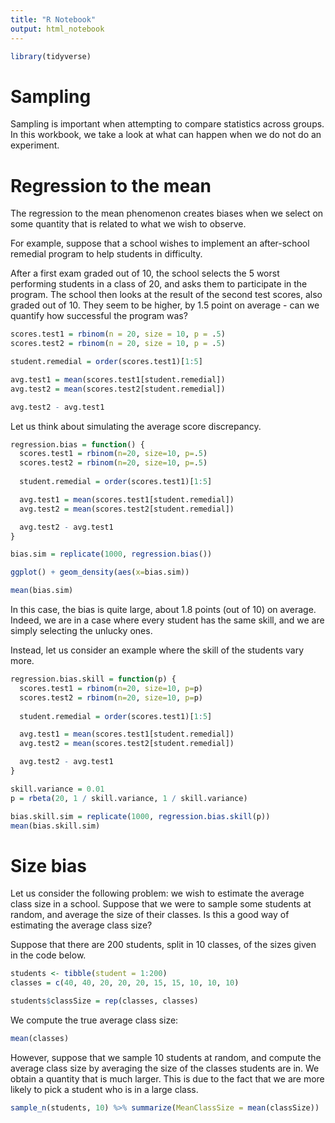 ```yaml
---
title: "R Notebook"
output: html_notebook
---
```


```r
library(tidyverse)
```


# Sampling

Sampling is important when attempting to compare statistics across groups.
In this workbook, we take a look at what can happen when we do not do
an experiment.

# Regression to the mean

The regression to the mean phenomenon creates biases when we select
on some quantity that is related to what we wish to observe.

For example, suppose that a school wishes to implement an
after-school remedial program to help students in difficulty.

After a first exam graded out of 10, the school selects the 5 worst performing
students in a class of 20, and asks them to participate in
the program. The school then looks at the result of the second test
scores, also graded out of 10. They seem to be higher, by 1.5 point on average
- can we quantify how successful the program was?

```r
scores.test1 = rbinom(n = 20, size = 10, p = .5)
scores.test2 = rbinom(n = 20, size = 10, p = .5)
```

```r
student.remedial = order(scores.test1)[1:5]

avg.test1 = mean(scores.test1[student.remedial])
avg.test2 = mean(scores.test2[student.remedial])
```

```r
avg.test2 - avg.test1
```

Let us think about simulating the average score discrepancy.

```r
regression.bias = function() {
  scores.test1 = rbinom(n=20, size=10, p=.5)
  scores.test2 = rbinom(n=20, size=10, p=.5)
  
  student.remedial = order(scores.test1)[1:5]

  avg.test1 = mean(scores.test1[student.remedial])
  avg.test2 = mean(scores.test2[student.remedial])

  avg.test2 - avg.test1
}
```

```r
bias.sim = replicate(1000, regression.bias())

ggplot() + geom_density(aes(x=bias.sim))
```
```r
mean(bias.sim)
```

In this case, the bias is quite large, about 1.8 points (out of 10) on average.
Indeed, we are in a case where every student has the same skill, and we are
simply selecting the unlucky ones.

Instead, let us consider an example where the skill of the students vary more.

```r
regression.bias.skill = function(p) {
  scores.test1 = rbinom(n=20, size=10, p=p)
  scores.test2 = rbinom(n=20, size=10, p=p)
  
  student.remedial = order(scores.test1)[1:5]

  avg.test1 = mean(scores.test1[student.remedial])
  avg.test2 = mean(scores.test2[student.remedial])

  avg.test2 - avg.test1
}
```

```r
skill.variance = 0.01
p = rbeta(20, 1 / skill.variance, 1 / skill.variance)
```

```r
bias.skill.sim = replicate(1000, regression.bias.skill(p))
mean(bias.skill.sim)
```

# Size bias

Let us consider the following problem: we wish to estimate the average
class size in a school. Suppose that we were to sample some students at
random, and average the size of their classes. Is this a good way of
estimating the average class size?

Suppose that there are 200 students, split in 10 classes, of the sizes given
in the code below.
```r
students <- tibble(student = 1:200)
classes = c(40, 40, 20, 20, 20, 15, 15, 10, 10, 10)

students$classSize = rep(classes, classes)
```

We compute the true average class size:
```r
mean(classes)
```

However, suppose that we sample 10 students at random, and compute the average
class size by averaging the size of the classes students are in. We obtain
a quantity that is much larger. This is due to the fact that we are more
likely to pick a student who is in a large class.
```r
sample_n(students, 10) %>% summarize(MeanClassSize = mean(classSize))
```

